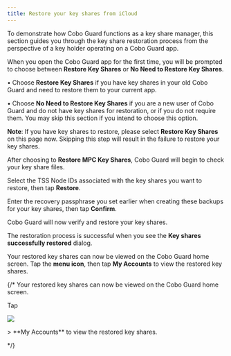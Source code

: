 ```yaml
---
title: Restore your key shares from iCloud
---
```

To demonstrate how Cobo Guard functions as a key share manager, this section guides you through the key share restoration process from the perspective of a key holder operating on a Cobo Guard app.

When you open the Cobo Guard app for the first time, you will be prompted to choose between **Restore Key Shares** or **No Need to Restore Key Shares**.

• Choose **Restore Key Shares** if you have key shares in your old Cobo Guard and need to restore them to your current app.

• Choose **No Need to Restore Key Shares** if you are a new user of Cobo Guard and do not have key shares for restoration, or if you do not require them. You may skip this section if you intend to choose this option.

**Note**: If you have key shares to restore, please select **Restore Key Shares** on this page now. Skipping this step will result in the failure to restore your key shares.

After choosing to **Restore MPC Key Shares**, Cobo Guard will begin to check your key share files.

Select the TSS Node IDs associated with the key shares you want to restore, then tap **Restore**.

Enter the recovery passphrase you set earlier when creating these backups for your key shares, then tap **Confirm**.

Cobo Guard will now verify and restore your key shares.

The restoration process is successful when you see the **Key shares successfully restored** dialog.

Your restored key shares can now be viewed on the Cobo Guard home screen. Tap the **menu icon**, then tap **My Accounts** to view the restored key shares.


{/*
Your restored key shares can now be viewed on the Cobo Guard home screen.
 <div class="container">
    <p class="text">Tap </p>
    <img src="/images/cobo-guard/common/menu-icon.png" class="icon"> </img>
    <p class="text">> **My Accounts** to view the restored key shares.</p>
</div>
*/}